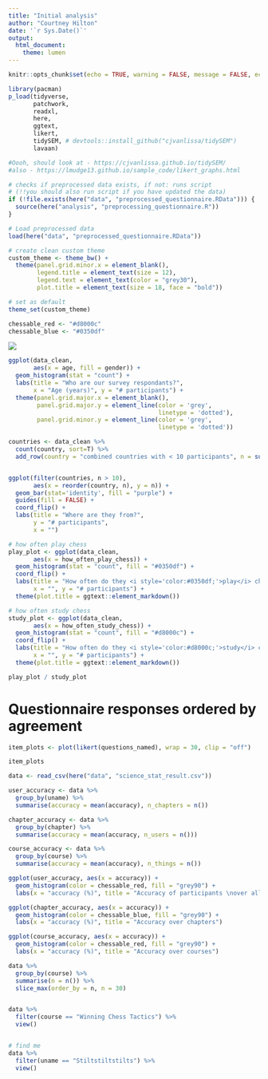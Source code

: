 ```yaml
---
title: "Initial analysis"
author: "Courtney Hilton"
date: '`r Sys.Date()`'
output: 
  html_document:
    theme: lumen
---
```


```r

knitr::opts_chunk$set(echo = TRUE, warning = FALSE, message = FALSE, echo = FALSE, fig.align = "center")

```


```r

library(pacman)
p_load(tidyverse,
       patchwork,
       readxl,
       here,
       ggtext,
       likert,
       tidySEM, # devtools::install_github("cjvanlissa/tidySEM")
       lavaan) 

#Oooh, should look at - https://cjvanlissa.github.io/tidySEM/
#also - https://lmudge13.github.io/sample_code/likert_graphs.html

```

```r

# checks if preprocessed data exists, if not: runs script
# (!!you should also run script if you have updated the data)
if (!file.exists(here("data", "preprocessed_questionnaire.RData"))) {
  source(here("analysis", "preprocessing_questionnaire.R"))
}

# Load preprocessed data
load(here("data", "preprocessed_questionnaire.RData"))

```



```r

# create clean custom theme
custom_theme <- theme_bw() + 
  theme(panel.grid.minor.x = element_blank(),
        legend.title = element_text(size = 12),
        legend.text = element_text(color = "grey30"),
        plot.title = element_text(size = 18, face = "bold"))

# set as default
theme_set(custom_theme)

chessable_red <- "#d8000c"
chessable_blue <- "#0350df"

```


<div style="margin: auto; height=100px;width=300px;"><img src="/Users/courtneyhilton/git/chess_learn/data/chessable_logo.png"></img> </div>

```r

ggplot(data_clean,
       aes(x = age, fill = gender)) +
  geom_histogram(stat = "count") + 
  labs(title = "Who are our survey respondants?", 
       x = "Age (years)", y = "# participants") +
  theme(panel.grid.major.x = element_blank(),
        panel.grid.major.y = element_line(color = 'grey', 
                                          linetype = 'dotted'),
        panel.grid.minor.y = element_line(color = 'grey', 
                                          linetype = 'dotted'))

```

```r

countries <- data_clean %>% 
  count(country, sort=T) %>% 
  add_row(country = "combined countries with < 10 participants", n = sum(.$n <= 10))


ggplot(filter(countries, n > 10),
       aes(x = reorder(country, n), y = n)) +
  geom_bar(stat='identity', fill = "purple") +
  guides(fill = FALSE) +
  coord_flip() + 
  labs(title = "Where are they from?",
       y = "# participants", 
       x = "")


```


```r

# how often play chess
play_plot <- ggplot(data_clean,
       aes(x = how_often_play_chess)) +
  geom_histogram(stat = "count", fill = "#0350df") + 
  coord_flip() +
  labs(title = "How often do they <i style='color:#0350df;'>play</i> chess?", 
       x = "", y = "# participants") +
  theme(plot.title = ggtext::element_markdown())

# how often study chess 
study_plot <- ggplot(data_clean,
       aes(x = how_often_study_chess)) +
  geom_histogram(stat = "count", fill = "#d8000c") + 
  coord_flip() +
  labs(title = "How often do they <i style='color:#d8000c;'>study</i> chess?", 
       x = "", y = "# participants") +
  theme(plot.title = ggtext::element_markdown())

play_plot / study_plot

```


# Questionnaire responses **ordered** by agreement

```r

item_plots <- plot(likert(questions_named), wrap = 30, clip = "off")

item_plots
```


```r

data <- read_csv(here("data", "science_stat_result.csv"))

user_accuracy <- data %>% 
  group_by(uname) %>% 
  summarise(accuracy = mean(accuracy), n_chapters = n())

chapter_accuracy <- data %>% 
  group_by(chapter) %>% 
  summarise(accuracy = mean(accuracy, n_users = n()))

course_accuracy <- data %>% 
  group_by(course) %>% 
  summarise(accuracy = mean(accuracy), n_things = n())

```


```r

ggplot(user_accuracy, aes(x = accuracy)) + 
  geom_histogram(color = chessable_red, fill = "grey90") +
  labs(x = "accuracy (%)", title = "Accuracy of participants \nover all their courses")

```


```r

ggplot(chapter_accuracy, aes(x = accuracy)) + 
  geom_histogram(color = chessable_blue, fill = "grey90") +
  labs(x = "accuracy (%)", title = "Accuracy over chapters")

```

```r

ggplot(course_accuracy, aes(x = accuracy)) + 
  geom_histogram(color = chessable_red, fill = "grey90") +
  labs(x = "accuracy (%)", title = "Accuracy over courses")

```


```r

data %>% 
  group_by(course) %>% 
  summarise(n = n()) %>% 
  slice_max(order_by = n, n = 30)


data %>% 
  filter(course == "Winning Chess Tactics") %>% 
  view()


# find me
data %>% 
  filter(uname == "Stiltstiltstilts") %>% 
  view()

```














